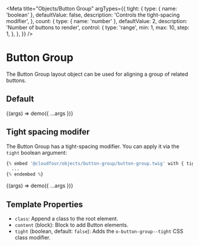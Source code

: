 
<Meta
  title="Objects/Button Group"
  argTypes={{
    tight: {
      type: { name: 'boolean' },
      defaultValue: false,
      description: 'Controls the tight-spacing modifier',
    },
    count: {
      type: { name: 'number' },
      defaultValue: 2,
      description: 'Number of buttons to render',
      control: {
        type: 'range',
        min: 1,
        max: 10,
        step: 1,
      },
    },
  }}
/>

# Button Group

The Button Group layout object can be used for aligning a group of related buttons.

## Default

<Canvas>
  <Story name="Default">{(args) => demo({ ...args })}</Story>
</Canvas>

## Tight spacing modifer

The Button Group has a tight-spacing modifier.
You can apply it via the `tight` boolean argument:

```php
{% embed '@cloudfour/objects/button-group/button-group.twig' with { tight: true } %}
  ...
{% endembed %}
```

<Canvas>
  <Story name="Tight Spacing" args={{ count: 5, tight: true }}>
    {(args) => demo({ ...args })}
  </Story>
</Canvas>

## Template Properties

- `class`: Append a class to the root element.
- `content` (block): Block to add Button elements.
- `tight` (boolean, default: `false`): Adds the `o-button-group--tight` CSS class modifier.
